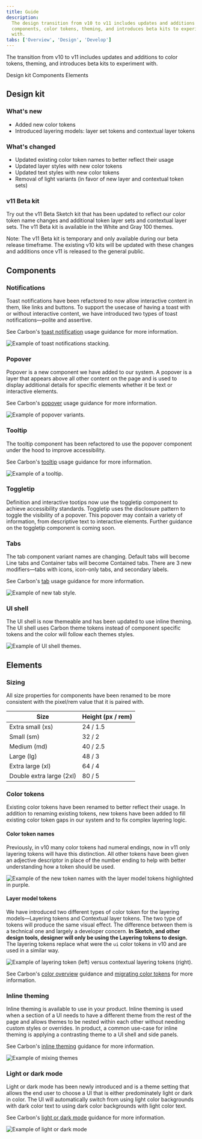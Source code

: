 ```yaml
---
title: Guide
description:
  The design transition from v10 to v11 includes updates and additions to
  components, color tokens, theming, and introduces beta kits to experiment
  with.
tabs: ['Overview', 'Design', 'Develop']
---
```


<PageDescription>

The transition from v10 to v11 includes updates and additions to color tokens,
theming, and introduces beta kits to experiment with.

</PageDescription>

<AnchorLinks>
  <AnchorLink>Design kit</AnchorLink>
  <AnchorLink>Components</AnchorLink>
  <AnchorLink>Elements</AnchorLink>
</AnchorLinks>

## Design kit

### What's new

- Added new color tokens
- Introduced layering models: layer set tokens and contextual layer tokens

### What's changed

- Updated existing color token names to better reflect their usage
- Updated layer styles with new color tokens
- Updated text styles with new color tokens
- Removal of light variants (in favor of new layer and contextual token sets)

### v11 Beta kit

Try out the v11 Beta Sketch kit that has been updated to reflect our color token
name changes and additional token layer sets and contextual layer sets. The v11
Beta kit is available in the White and Gray 100 themes.

<InlineNotification>
  Note: The v11 Beta kit is temporary and only available during our beta release
  timeframe. The existing v10 kits will be updated with these changes and
  additions once v11 is released to the general public.
</InlineNotification>

<Row className="resource-card-group">
<Column colLg={4} colMd={4} noGutterSm>
<ResourceCard
    subTitle="White theme (Beta)"
    href="sketch://add-library/cloud/fabc8814-ead2-4eeb-a893-ef3b6ea88875"
    actionIcon="download"
    >

<MdxIcon name="sketch" />

</ResourceCard>
</Column>
<Column colLg={4} colMd={4} noGutterSm>
<ResourceCard
    subTitle="Gray 100 theme (Beta)"
    actionIcon="download"
    href="sketch://add-library/cloud/9b33e49d-9b79-4696-9f57-c7a15c1e276a"
    >
      
<MdxIcon name="sketch" />

</ResourceCard>
</Column>
</Row>

## Components

### Notifications

Toast notifications have been refactored to now allow interactive content in
them, like links and buttons. To support the usecase of having a toast with or
without interactive content, we have introduced two types of toast
notifications—polite and assertive.

See Carbon's
[toast notification](https://v11.carbondesignsystem.com/components/notification/usage/#toast-notifications)
usage guidance for more information.

<Row>
<Column colLg={8}>

![Example of toast notifications stacking.](images/05_toast_context_608.gif)

</Column>
</Row>

### Popover

Popover is a new component we have added to our system. A popover is a layer
that appears above all other content on the page and is used to display
additional details for specific elements whether it be text or interactive
elements.

See Carbon's
[popover](https://v11.carbondesignsystem.com/components/popover/usage/) usage
guidance for more information.

<Row>
<Column colLg={8}>

![Example of popover variants.](images/popover-usage-1.png)

</Column>
</Row>

### Tooltip

The tooltip component has been refactored to use the popover component under the
hood to improve accessibility.

See Carbon's
[tooltip](https://v11.carbondesignsystem.com/components/tooltip/usage/) usage
guidance for more information.

<Row>
<Column colLg={8}>

![Example of a tooltip.](images/tooltip-usage-1.png)

</Column>
</Row>

### Toggletip

Definition and interactive tootips now use the toggletip component to achieve
accessibility standards. Toggletip uses the disclosure pattern to toggle the
visibility of a popover. This popover may contain a variety of information, from
descriptive text to interactive elements. Further guidance on the toggletip
component is coming soon.

### Tabs

The tab component variant names are changing. Default tabs will become Line tabs
and Container tabs will become Contained tabs. There are 3 new modifiers—tabs
with icons, icon-only tabs, and secondary labels.

See Carbon's [tab](https://v11.carbondesignsystem.com/components/tabs/usage/)
usage guidance for more information.

<Row>
<Column colLg={8}>

![Example of new tab style.](images/contained-tabs.png)

</Column>
</Row>

### UI shell

The UI shell is now themeable and has been updated to use inline theming. The UI
shell uses Carbon theme tokens instead of component specific tokens and the
color will follow each themes styles.

<Row>
<Column colLg={8}>

![Example of UI shell themes.](images/ui-shell-themes.png)

</Column>
</Row>

## Elements

### Sizing

All size properties for components have been renamed to be more consistent with
the pixel/rem value that it is paired with.

| Size                     | Height (px / rem) |
| ------------------------ | ----------------- |
| Extra small (xs)         | 24 / 1.5          |
| Small (sm)               | 32 / 2            |
| Medium (md)              | 40 / 2.5          |
| Large (lg)               | 48 / 3            |
| Extra large (xl)         | 64 / 4            |
| Double extra large (2xl) | 80 / 5            |

### Color tokens

Existing color tokens have been renamed to better reflect their usage. In
addition to renaming existing tokens, new tokens have been added to fill
existing color token gaps in our system and to fix complex layering logic.

#### Color token names

Previously, in v10 many color tokens had numeral endings, now in v11 only
layering tokens will have this distinction. All other tokens have been given an
adjective descriptor in place of the number ending to help with better
understanding how a token should be used.

<Row>
<Column colLg={8}>

![Example of the new token names with the layer model tokens highlighted in purple.](images/color-implementation-layer-set-3.png)

</Column>
</Row>

#### Layer model tokens

We have introduced two different types of color token for the layering
models—Layering tokens and Contextual layer tokens. The two type of tokens will
produce the same visual effect. The difference between them is a technical one
and largely a developer concern. **In Sketch, and other design tools, designer
will only be using the Layering tokens to design.** The layering tokens replace
what were the `ui` color tokens in v10 and are used in a similar way.

<Row>
<Column colLg={8}>

![Example of layering token (left) versus contextual layering tokens (right).](images/color-implementation-compare.png)

</Column>
</Row>

See Carbon's
[color overview](https://v11.carbondesignsystem.com/guidelines/color/overview/)
guidance and
[migrating color tokens](https://github.com/carbon-design-system/carbon/blob/main/docs/migration/11.x-color.md)
for more information.

### Inline theming

Inline theming is available to use in your product. Inline theming is used when
a section of a UI needs to have a different theme from the rest of the page and
allows themes to be nested within each other without needing custom styles or
overrides. In product, a common use-case for inline theming is applying a
contrasting theme to a UI shell and side panels.

See Carbon's
[inline theming](https://v11.carbondesignsystem.com/guidelines/color/implementation#inline-theming)
guidance for more information.

<Row>
<Column colLg={8}>

![Example of mixing themes](images/color-implementation-inline-1.png)

</Column>
</Row>

### Light or dark mode

Light or dark mode has been newly introduced and is a theme setting that allows
the end user to choose a UI that is either predominately light or dark in color.
The UI will automatically switch from using light color backgrounds with dark
color text to using dark color backgrounds with light color text.

See Carbon's
[light or dark mode](https://v11.carbondesignsystem.com/guidelines/color/implementation#light-or-dark-mode)
guidance for more information.

<Row>
<Column colLg={8}>

![Example of light or dark mode](images/light-or-dark-mode.png)

</Column>
</Row>
